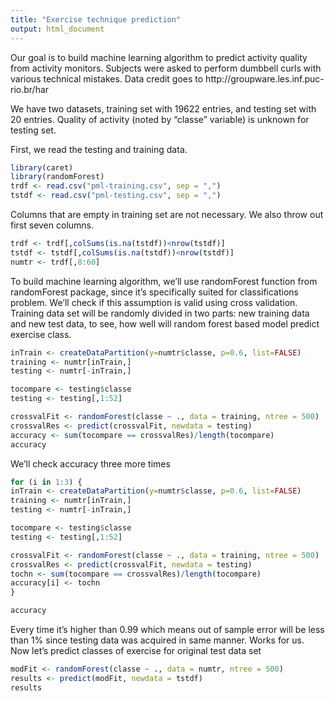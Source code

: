 ```yaml
---
title: "Exercise technique prediction"
output: html_document
---
```


Our goal is to build machine learning algorithm to predict activity quality from activity monitors. Subjects were asked to perform dumbbell curls with various technical mistakes. Data credit goes to http://groupware.les.inf.puc-rio.br/har

We have two datasets, training set with 19622 entries, and testing set with 20 entries. Quality of activity (noted by "classe" variable) is unknown for testing set.

First, we read the testing and training data. 

```r
library(caret)
library(randomForest)
trdf <- read.csv("pml-training.csv", sep = ",")
tstdf <- read.csv("pml-testing.csv", sep = ",")
```


Columns that are empty in training set are not necessary. We also throw out first seven columns.

```r
trdf <- trdf[,colSums(is.na(tstdf))<nrow(tstdf)]
tstdf <- tstdf[,colSums(is.na(tstdf))<nrow(tstdf)]
numtr <- trdf[,8:60]
```

To build machine learning algorithm, we'll use randomForest function from randomForest package, since it's specifically suited for classifications problem. We'll check if this assumption is valid using cross validation. Training data set will be randomly divided in two parts: new training data and new test data, to see, how well will random forest based model predict exercise class.

```r
inTrain <- createDataPartition(y=numtr$classe, p=0.6, list=FALSE)
training <- numtr[inTrain,]
testing <- numtr[-inTrain,]

tocompare <- testing$classe
testing <- testing[,1:52]

crossvalFit <- randomForest(classe ~ ., data = training, ntree = 500)
crossvalRes <- predict(crossvalFit, newdata = testing)
accuracy <- sum(tocompare == crossvalRes)/length(tocompare)
accuracy
```
We'll check accuracy three more times

```r
for (i in 1:3) {
inTrain <- createDataPartition(y=numtr$classe, p=0.6, list=FALSE)
training <- numtr[inTrain,]
testing <- numtr[-inTrain,]

tocompare <- testing$classe
testing <- testing[,1:52]

crossvalFit <- randomForest(classe ~ ., data = training, ntree = 500)
crossvalRes <- predict(crossvalFit, newdata = testing)
tochn <- sum(tocompare == crossvalRes)/length(tocompare)
accuracy[i] <- tochn
}
```

```r
accuracy
```
Every time it's higher than 0.99 which means out of sample error will be less than 1% since testing data was acquired in same manner. Works for us. Now let's predict classes of exercise for original test data set
```r
modFit <- randomForest(classe ~ ., data = numtr, ntree = 500)
results <- predict(modFit, newdata = tstdf)
results
```

